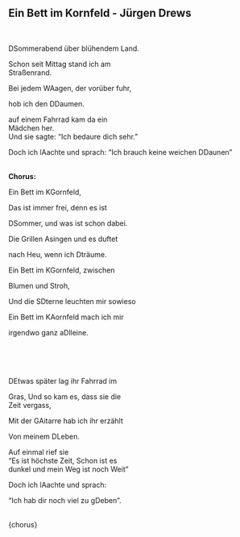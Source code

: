 ## Ein Bett im Kornfeld - Jürgen Drews
\
<p class='song show-chords'><span class='chord'>D</span>Sommerabend über blühendem Land.</p>
Schon seit Mittag stand ich am \
Straßenrand.\
<p class='song show-chords'>Bei jedem W<span class='chord'>A</span>agen, der vorüber fuhr,</p>
<p class='song show-chords'>hob ich den <span class='chord'>D</span>Daumen.</p>
auf einem Fahrrad kam da ein \
Mädchen her.\
Und sie sagte: "Ich bedaure dich sehr."\
<p class='song show-chords'>Doch ich l<span class='chord'>A</span>achte und sprach: "Ich brauch keine weichen <span class='chord'>D</span>Daunen"</p>
\
**Chorus:**\
<p class='song show-chords'>Ein Bett im K<span class='chord'>G</span>ornfeld,</p>
Das ist immer frei, denn es ist\
<p class='song show-chords'><span class='chord'>D</span>Sommer, und was ist schon dabei.</p>
<p class='song show-chords'>Die Grillen <span class='chord'>A</span>singen und es duftet </p>
<p class='song show-chords'>nach Heu, wenn ich <span class='chord'>D</span>träume.</p>
<p class='song show-chords'>Ein Bett im K<span class='chord'>G</span>ornfeld, zwischen </p>
Blumen und Stroh,\
<p class='song show-chords'>Und die S<span class='chord'>D</span>terne leuchten mir sowieso</p>
<p class='song show-chords'>Ein Bett im K<span class='chord'>A</span>ornfeld mach ich mir </p>
<p class='song show-chords'>irgendwo ganz a<span class='chord'>D</span>lleine.</p>
\
\
\
<p class='song show-chords'><span class='chord'>D</span>Etwas später lag ihr Fahrrad im </p>
Gras, Und so kam es, dass sie die \
Zeit vergass,\
<p class='song show-chords'>Mit der G<span class='chord'>A</span>itarre hab ich ihr erzählt</p>
<p class='song show-chords'>Von meinem <span class='chord'>D</span>Leben.</p>
Auf einmal rief sie\
"Es ist höchste Zeit, Schon ist es \
dunkel und mein Weg ist noch Weit"\
<p class='song show-chords'>Doch ich l<span class='chord'>A</span>achte und sprach:</p>
<p class='song show-chords'>"Ich hab dir noch viel zu g<span class='chord'>D</span>eben".</p>
\
{chorus}\
\
\
